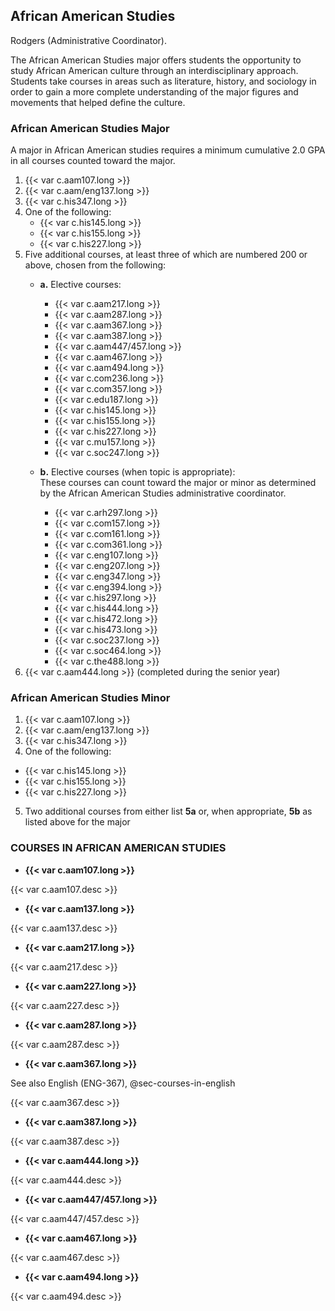 ## African American Studies
Rodgers (Administrative Coordinator). 

The African American Studies major offers students the opportunity to study African American culture through an interdisciplinary approach.  Students take courses in areas such as literature, history, and sociology in order to gain a more complete understanding of the major figures and movements that helped define the culture.

### African American Studies Major 

A major in African American studies requires a minimum cumulative 2.0 GPA in all courses counted toward the major.

1. {{< var c.aam107.long >}} 
2. {{< var c.aam/eng137.long >}} 
3. {{< var c.his347.long >}} 
4. One of the following: 
  	- {{< var c.his145.long >}} 
  	- {{< var c.his155.long >}} 
  	- {{< var c.his227.long >}} 
    
5. Five additional courses, at least three of which are numbered 200 or above, chosen from the following: 
	- **a.** Elective courses:
		- {{< var c.aam217.long >}} 
		- {{< var c.aam287.long >}} 
		- {{< var c.aam367.long >}} 
		- {{< var c.aam387.long >}} 
		- {{< var c.aam447/457.long >}} 
		- {{< var c.aam467.long >}} 
		- {{< var c.aam494.long >}} 
		- {{< var c.com236.long >}} 
   		- {{< var c.com357.long >}} 
		- {{< var c.edu187.long >}} 
		- {{< var c.his145.long >}} 
		- {{< var c.his155.long >}} 
		- {{< var c.his227.long >}} 
		- {{< var c.mu157.long >}} 
		- {{< var c.soc247.long >}} 

	- **b.** Elective courses (when topic is appropriate):  \	
	These courses can count toward the major or minor as determined by the African American Studies administrative coordinator. 
    
		- {{< var c.arh297.long >}} 
		- {{< var c.com157.long >}} 
		- {{< var c.com161.long >}} 
		- {{< var c.com361.long >}} 
		- {{< var c.eng107.long >}} 
		- {{< var c.eng207.long >}} 
		- {{< var c.eng347.long >}} 
		- {{< var c.eng394.long >}} 
		- {{< var c.his297.long >}} 
		- {{< var c.his444.long >}} 
		- {{< var c.his472.long >}} 
		- {{< var c.his473.long >}} 
		- {{< var c.soc237.long >}} 
		- {{< var c.soc464.long >}} 
		- {{< var c.the488.long >}} 

6. {{< var c.aam444.long >}} (completed during the senior year)

### African American Studies Minor 
1. {{< var c.aam107.long >}}     
2. {{< var c.aam/eng137.long >}} 
3. {{< var c.his347.long >}}     
4. One of the following:

  - {{< var c.his145.long >}} 
  - {{< var c.his155.long >}} 
  - {{< var c.his227.long >}} 

5. Two additional courses from either list **5a** or, when appropriate, **5b** as listed above for the major 

### COURSES IN AFRICAN AMERICAN STUDIES {#sec-courses-in-african-american-studies}

- **{{< var c.aam107.long >}}** 

{{< var c.aam107.desc >}}

- **{{< var c.aam137.long >}}** 

{{< var c.aam137.desc >}}

- **{{< var c.aam217.long >}}** 

{{< var c.aam217.desc >}}

- **{{< var c.aam227.long >}}** 

{{< var c.aam227.desc >}}

- **{{< var c.aam287.long >}}** 

{{< var c.aam287.desc >}}

- **{{< var c.aam367.long >}}**

See also English (ENG-367), @sec-courses-in-english

{{< var c.aam367.desc >}}

- **{{< var c.aam387.long >}}** 

{{< var c.aam387.desc >}}

- **{{< var c.aam444.long >}}** 

{{< var c.aam444.desc >}}

- **{{< var c.aam447/457.long >}}** 

{{< var c.aam447/457.desc >}}

- **{{< var c.aam467.long >}}** 

{{< var c.aam467.desc >}}

- **{{< var c.aam494.long >}}** 

{{< var c.aam494.desc >}} 
